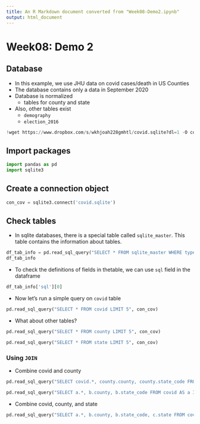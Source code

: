 ```yaml
---
title: An R Markdown document converted from "Week08-Demo2.ipynb"
output: html_document
---
```


# Week08: Demo 2

## Database

- In this example, we use JHU data on covid cases/death in US Counties
- The database contains only a data in September 2020
- Database is normalized
  - tables for county and state
- Also, other tables exist
  - `demography` 
  - `election_2016`

```python
!wget https://www.dropbox.com/s/wkhjoah228gmhtl/covid.sqlite?dl=1 -O covid.sqlite
```

## Import packages

```python
import pandas as pd
import sqlite3
```

## Create a connection object

```python
con_cov = sqlite3.connect('covid.sqlite')
```

## Check tables

- In sqlite databases, there is a special table called `sqlite_master`. This table contains the information about tables.

```python
df_tab_info = pd.read_sql_query("SELECT * FROM sqlite_master WHERE type='table'", con_cov)
df_tab_info
```

- To check the definitions of fields in thetable, we can use `sql` field in the dataframe

```python
df_tab_info['sql'][0]
```

- Now let's run a simple query on `covid` table 

```python
pd.read_sql_query("SELECT * FROM covid LIMIT 5", con_cov)
```

- What about other tables?

```python
pd.read_sql_query("SELECT * FROM county LIMIT 5", con_cov)
```

```python
pd.read_sql_query("SELECT * FROM state LIMIT 5", con_cov)
```

### Using `JOIN`

- Combine covid and county

```python
pd.read_sql_query("SELECT covid.*, county.county, county.state_code FROM covid INNER JOIN county ON covid.fips = county.fips", con_cov)
```

```python
pd.read_sql_query("SELECT a.*, b.county, b.state_code FROM covid AS a INNER JOIN county AS b ON a.fips = b.fips", con_cov)
```

- Combine covid, county, and state

```python
pd.read_sql_query("SELECT a.*, b.county, b.state_code, c.state FROM covid AS a INNER JOIN county AS b ON a.fips = b.fips INNER JOIN state as c ON b.state_code = c.state_code", con_cov)
```

